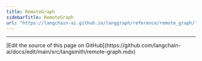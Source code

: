 ```yaml
---
title: RemoteGraph
sidebarTitle: RemoteGraph
url: "https://langchain-ai.github.io/langgraph/reference/remote_graph/"
---
```


---

<Callout icon="pen-to-square" iconType="regular">
  [Edit the source of this page on GitHub](https://github.com/langchain-ai/docs/edit/main/src/langsmith/remote-graph.mdx)
</Callout>
